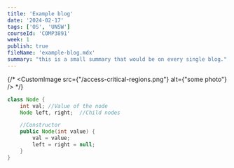 ```yaml
---
title: 'Example blog'
date: '2024-02-17'
tags: ['OS', 'UNSW']
courseId: 'COMP3891'
week: 1
publish: true
fileName: 'example-blog.mdx'
summary: "this is a small summary that would be on every single blog."
---
```

{/* <CustomImage src={"/access-critical-regions.png"} alt={"some photo"} /> */}

```java
class Node {
    int val; //Value of the node
    Node left, right;  //Child nodes

    //Constructor
    public Node(int value) {
        val = value;
        left = right = null;
    }
}
```